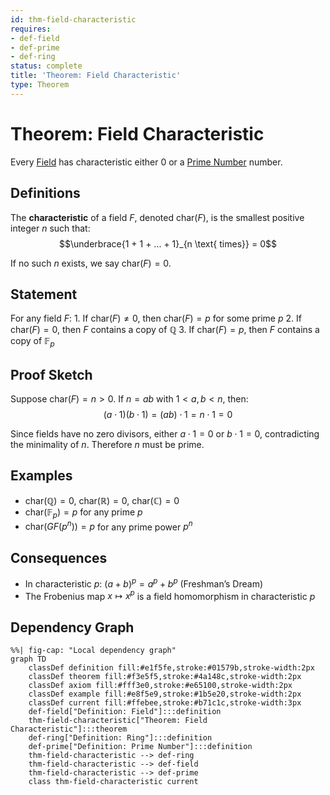 ```yaml
---
id: thm-field-characteristic
requires:
- def-field
- def-prime
- def-ring
status: complete
title: 'Theorem: Field Characteristic'
type: Theorem
---
```


# Theorem: Field Characteristic {#thm-field-characteristic}

Every [Field](algebra/def-field.qmd) has characteristic either 0 or a [Prime Number](number-theory/def-prime.qmd) number.

## Definitions

The **characteristic** of a field $F$, denoted $\text{char}(F)$, is the smallest positive integer $n$ such that:
$$\underbrace{1 + 1 + ... + 1}_{n \text{ times}} = 0$$

If no such $n$ exists, we say $\text{char}(F) = 0$.

## Statement

For any field $F$:
1. If $\text{char}(F) \neq 0$, then $\text{char}(F) = p$ for some prime $p$
2. If $\text{char}(F) = 0$, then $F$ contains a copy of $\mathbb{Q}$
3. If $\text{char}(F) = p$, then $F$ contains a copy of $\mathbb{F}_p$

## Proof Sketch

Suppose $\text{char}(F) = n > 0$. If $n = ab$ with $1 < a, b < n$, then:
$$(a \cdot 1)(b \cdot 1) = (ab) \cdot 1 = n \cdot 1 = 0$$

Since fields have no zero divisors, either $a \cdot 1 = 0$ or $b \cdot 1 = 0$, contradicting the minimality of $n$. Therefore $n$ must be prime.

## Examples

- $\text{char}(\mathbb{Q}) = 0$, $\text{char}(\mathbb{R}) = 0$, $\text{char}(\mathbb{C}) = 0$
- $\text{char}(\mathbb{F}_p) = p$ for any prime $p$
- $\text{char}(GF(p^n)) = p$ for any prime power $p^n$

## Consequences

- In characteristic $p$: $(a + b)^p = a^p + b^p$ (Freshman's Dream)
- The Frobenius map $x \mapsto x^p$ is a field homomorphism in characteristic $p$

## Dependency Graph

```mermaid
%%| fig-cap: "Local dependency graph"
graph TD
    classDef definition fill:#e1f5fe,stroke:#01579b,stroke-width:2px
    classDef theorem fill:#f3e5f5,stroke:#4a148c,stroke-width:2px
    classDef axiom fill:#fff3e0,stroke:#e65100,stroke-width:2px
    classDef example fill:#e8f5e9,stroke:#1b5e20,stroke-width:2px
    classDef current fill:#ffebee,stroke:#b71c1c,stroke-width:3px
    def-field["Definition: Field"]:::definition
    thm-field-characteristic["Theorem: Field Characteristic"]:::theorem
    def-ring["Definition: Ring"]:::definition
    def-prime["Definition: Prime Number"]:::definition
    thm-field-characteristic --> def-ring
    thm-field-characteristic --> def-field
    thm-field-characteristic --> def-prime
    class thm-field-characteristic current
```